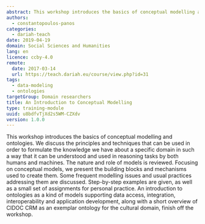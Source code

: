 ```yaml
---
abstract: This workshop introduces the basics of conceptual modelling and ontologies.
authors:
  - constantopoulos-panos
categories:
  - dariah-teach
date: 2019-04-19
domain: Social Sciences and Humanities
lang: en
licence: ccby-4.0
remote:
  date: 2017-03-14
  url: https://teach.dariah.eu/course/view.php?id=31
tags:
  - data-modeling
  - ontologies
targetGroup: Domain researchers
title: An Introduction to Conceptual Modelling
type: training-module
uuid: u8bdfvTjXd2s5WM-CZXdv
version: 1.0.0
---
```


This workshop introduces the basics of conceptual modelling and ontologies. We discuss the principles and techniques that can be used in order to formulate the knowledge we have about a specific domain in such a way that it can be understood and used in reasoning tasks by both humans and machines. The nature and role of models is reviewed. Focusing on conceptual models, we present the building blocks and mechanisms used to create them. Some frequent modelling issues and usual practices addressing them are discussed. Step-by-step examples are given, as well as a small set of assignments for personal practice. An introduction to ontologies as a kind of models supporting data access, integration, interoperability and application development, along with a short overview of CIDOC CRM as an exemplar ontology for the cultural domain, finish off the workshop.

<CTA
  title="Interested in learning more?"
  subtitle="Check out An Introduction to Conceptual Modelling on #dariahTeach"
  url="https://teach.dariah.eu/course/view.php?id=31 "
/>
